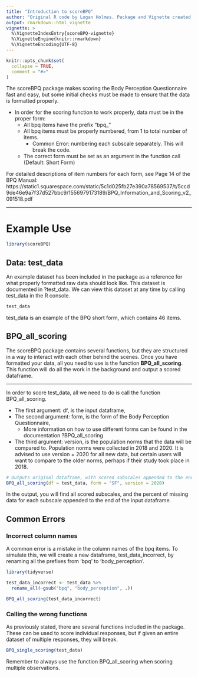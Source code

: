 ```yaml
---
title: "Introduction to scoreBPQ"
author: "Original R code by Logan Holmes. Package and Vignette created by Evan Nix. Based on Psychometric Research by Jacek Kolacz."
output: rmarkdown::html_vignette
vignette: >
  %\VignetteIndexEntry{scoreBPQ-vignette}
  %\VignetteEngine{knitr::rmarkdown}
  %\VignetteEncoding{UTF-8}
---
```


```r
knitr::opts_chunk$set(
  collapse = TRUE,
  comment = "#>"
)
```



The scoreBPQ package makes scoring the Body Perception Questionnaire fast and easy, but some initial checks must be made to ensure that the data is formatted properly.

* In order for the scoring function to work properly, data must be in the proper form:
    * All bpq items have the prefix "bpq_"
    * All bpq items must be properly numbered, from 1 to total number of items. 
      * Common Error: numbering each subscale separately. This will break the code.
    * The correct form must be set as an argument in the function call (Default: Short Form)
    
For detailed descriptions of item numbers for each form, see Page 14 of the BPQ Manual: https://static1.squarespace.com/static/5c1d025fb27e390a78569537/t/5ccd9de46e9a7f37d527bbc9/1556979173189/BPQ_Information_and_Scoring_v2_091518.pdf

---

# Example Use


```r
library(scoreBPQ)
```

## Data: test_data
An example dataset has been included in the package as a reference for what properly formatted raw data should look like. This dataset is documented in ?test_data. We can view this dataset at any time by calling test_data in the R console.
```r
test_data
```


test_data is an example of the BPQ short form, which contains 46 items. 

## BPQ_all_scoring

The scoreBPQ package contains several functions, but they are structured in a way to interact with each other behind the scenes. Once you have formatted your data, all you need to use is the function **BPQ_all_scoring**. This function will do all the work in the background and output a scored dataframe.

---

In order to score test_data, all we need to do is call the function BPQ_all_scoring. 

* The first argument: df, is the input dataframe, 
* The second argument: form, is the form of the Body Perception Questionnaire, 
    * More information on how to use different forms can be found in the documentation ?BPQ_all_scoring
* The third argument: version, is the population norms that the data will be compared to. Population norms were collected in 2018 and 2020. It is advised to use version = 2020 for all new data, but certain users will want to compare to the older norms, perhaps if their study took place in 2018.
```r

# Outputs original dataframe, with scored subscales appended to the end of the dataframe.
BPQ_all_scoring(df = test_data, form = "SF", version = 2020)


```

In the output, you will find all scored subscales, and the percent of missing data for each subscale appended to the end of the input dataframe.


## Common Errors
### Incorrect column names
A common error is a mistake in the column names of the bpq items. To simulate this, we will create a new dataframe, test_data_incorrect, by renaming all the prefixes from 'bpq' to 'body_perception'.
```r
library(tidyverse)
```


```r
test_data_incorrect <- test_data %>% 
  rename_all(~gsub("bpq", "body_perception", .))
```


```r
BPQ_all_scoring(test_data_incorrect)
```


### Calling the wrong functions
As previously stated, there are several functions included in the package. These can be used to score individual responses, but if given an entire dataset of multiple responses, they will break.
```r
BPQ_single_scoring(test_data)
```

Remember to always use the function BPQ_all_scoring when scoring multiple observations.



